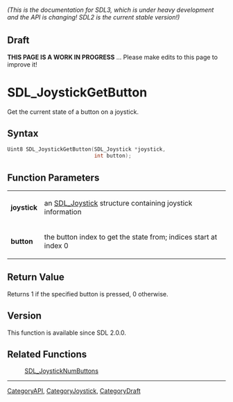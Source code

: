 ====== (This is the documentation for SDL3, which is under heavy development and the API is changing! SDL2 is the current stable version!) ======

== Draft ==

'''THIS PAGE IS A WORK IN PROGRESS''' ... Please make edits to this page to improve it!
= SDL_JoystickGetButton =

Get the current state of a button on a joystick.

== Syntax ==

<syntaxhighlight lang='c'>
Uint8 SDL_JoystickGetButton(SDL_Joystick *joystick,
                            int button);
</syntaxhighlight>

== Function Parameters ==

{|
|'''joystick'''
|an [[SDL_Joystick]] structure containing joystick information
|-
|'''button'''
|the button index to get the state from; indices start at index 0
|}

== Return Value ==

Returns 1 if the specified button is pressed, 0 otherwise.

== Version ==

This function is available since SDL 2.0.0.

== Related Functions ==

:[[SDL_JoystickNumButtons]]

----
[[CategoryAPI]], [[CategoryJoystick]], [[CategoryDraft]]


